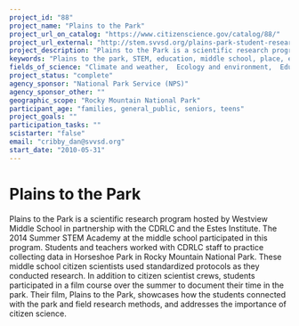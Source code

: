 ```yaml
---
project_id: "88"
project_name: "Plains to the Park"
project_url_on_catalog: "https://www.citizenscience.gov/catalog/88/"
project_url_external: "http://stem.svvsd.org/plains-park-student-research-project"
project_description: "Plains to the Park is a scientific research program hosted by Westview Middle School in partnership with the CDRLC and the Estes Institute. The 2014 Summer STEM Academy at the middle school participated in this program. Students and teachers worked with CDRLC staff to practice collecting data in Horseshoe Park in Rocky Mountain National Park. These middle school citizen scientists used standardized protocols as they conducted research. In addition to citizen scientist crews, students participated in a film course over the summer to document their time in the park. Their film, Plains to the Park, showcases how the students connected with the park and field research methods, and addresses the importance of citizen science."
keywords: "Plains to the park, STEM, education, middle school, place, engagement, science literacy, video"
fields_of_science: "Climate and weather,  Ecology and environment,  Education, Nature and outdoors"
project_status: "complete"
agency_sponsor: "National Park Service (NPS)"
agency_sponsor_other: ""
geographic_scope: "Rocky Mountain National Park"
participant_age: "families, general_public, seniors, teens"
project_goals: ""
participation_tasks: ""
scistarter: "false"
email: "cribby_dan@svvsd.org"
start_date: "2010-05-31"
---
```


# Plains to the Park

Plains to the Park is a scientific research program hosted by Westview Middle School in partnership with the CDRLC and the Estes Institute. The 2014 Summer STEM Academy at the middle school participated in this program. Students and teachers worked with CDRLC staff to practice collecting data in Horseshoe Park in Rocky Mountain National Park. These middle school citizen scientists used standardized protocols as they conducted research. In addition to citizen scientist crews, students participated in a film course over the summer to document their time in the park. Their film, Plains to the Park, showcases how the students connected with the park and field research methods, and addresses the importance of citizen science.
